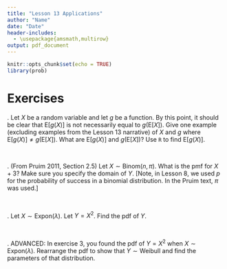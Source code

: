 ```yaml
---
title: "Lesson 13 Applications"
author: "Name"
date: "Date"
header-includes: 
  - \usepackage{amsmath,multirow}
output: pdf_document
---
```


```r
knitr::opts_chunk$set(echo = TRUE)
library(prob)
```


\newcommand{\E}{\mbox{E}}
\newcommand{\Var}{\mbox{Var}}
\newcommand{\Cov}{\mbox{Cov}}
\newcommand{\Prob}{\mbox{P}}
\newcommand*\diff{\mathop{}\!\mathrm{d}}

# Exercises

\indent 1. Let $X$ be a random variable and let $g$ be a function. By this point, it should be clear that $\E[g(X)]$ is not necessarily equal to $g(\E[X])$. Give one example (excluding examples from the Lesson 13 narrative) of $X$ and $g$ where $\E[g(X)] \neq g(\E[X])$. What are $\E[g(X)]$ and $g(\E[X])$? Use `R` to find $\E[g(X)]$. 


&nbsp;


\indent 2. (From Pruim 2011, Section 2.5) Let $X\sim \textsf{Binom}(n,\pi)$. What is the pmf for $X+3$? Make sure you specify the domain of $Y$. [Note, in Lesson 8, we used $p$ for the probability of success in a binomial distribution. In the Pruim text, $\pi$ was used.]



&nbsp;


\indent 3. Let $X\sim \textsf{Expon}(\lambda)$. Let $Y=X^2$. Find the pdf of $Y$. 


&nbsp;

\indent 4. ADVANCED: In exercise 3, you found the pdf of $Y=X^2$ when $X\sim \textsf{Expon}(\lambda)$. Rearrange the pdf to show that $Y\sim \textsf{Weibull}$ and find the parameters of that distribution. 

